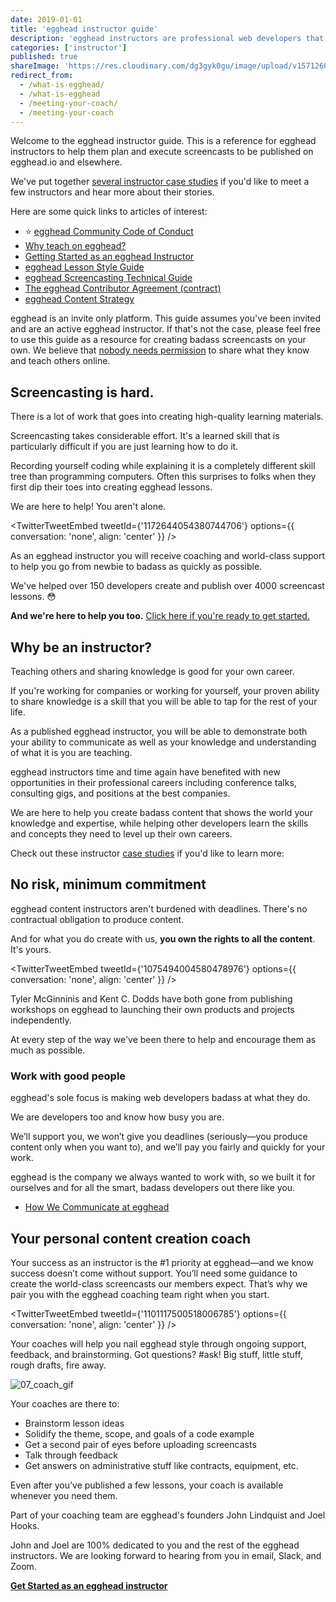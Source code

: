 ```yaml
---
date: 2019-01-01
title: 'egghead instructor guide'
description: 'egghead instructors are professional web developers that share their knowledge and help active learners improve their skills as web developers.'
categories: ['instructor']
published: true
shareImage: 'https://res.cloudinary.com/dg3gyk0gu/image/upload/v1571260698/og-image-assets/share_image_screencasting.png'
redirect_from:
  - /what-is-egghead/
  - /what-is-egghead
  - /meeting-your-coach/
  - /meeting-your-coach
---
```


Welcome to the egghead instructor guide. This is a reference for egghead instructors to help them plan and execute screencasts to be published on egghead.io and elsewhere.

We've put together [several instructor case studies](/instructor/case-studies/) if you'd like to meet a few instructors and hear more about their stories.

Here are some quick links to articles of interest:

* ⭐️ [egghead Community Code of Conduct](/code-of-conduct/)
* [Why teach on egghead?](/instructor/why-teach-on-egghead)
* [Getting Started as an egghead Instructor](/instructor/getting-started)
* [egghead Lesson Style Guide](/instructor/style-guide)
* [egghead Screencasting Technical Guide](/instructor/screencasting)
* [The egghead Contributor Agreement (contract)](/instructor/legal)
* [egghead Content Strategy](/instructor/content-strategy)

egghead is an invite only platform. This guide assumes you've been invited and are an active egghead instructor. If that's not the case, please feel free to use this guide as a resource for creating badass screencasts on your own. We believe that [nobody needs permission](/instructor/getting-started/get-invited) to share what they know and teach others online.

## Screencasting is hard.

There is a lot of work that goes into creating high-quality learning materials.

Screencasting takes considerable effort. It's a learned skill that is particularly difficult if you are just learning how to do it.

Recording yourself coding while explaining it is a completely different skill tree than programming computers. Often this surprises to folks when they first dip their toes into creating egghead lessons.

We are here to help! You aren't alone.

<TwitterTweetEmbed tweetId={'1172644054380744706'} options={{ conversation: 'none', align: 'center' }} />

As an egghead instructor you will receive coaching and world-class support to help you go from newbie to badass as quickly as possible.

We've helped over 150 developers create and publish over 4000 screencast lessons. 😳

**And we're here to help you too.** [Click here if you're ready to get started.](/instructor/getting-started)

## Why be an instructor?

Teaching others and sharing knowledge is good for your own career.

If you're working for companies or working for yourself, your proven ability to share knowledge is a skill that you will be able to tap for the rest of your life.

As a published egghead instructor, you will be able to demonstrate both your ability to communicate as well as your knowledge and understanding of what it is you are teaching.

egghead instructors time and time again have benefited with new opportunities in their professional careers including conference talks, consulting gigs, and positions at the best companies.

We are here to help you create badass content that shows the world your knowledge and expertise, while helping other developers learn the skills and concepts they need to level up their own careers.

Check out these instructor [case studies](/instructor/case-studies) if you'd like to learn more:

<CaseStudies columns={2} />

## No risk, minimum commitment

egghead content instructors aren't burdened with deadlines. There's no contractual obligation to produce content.

And for what you do create with us, **you own the rights to all the content**. It's yours.

<TwitterTweetEmbed tweetId={'1075494004580478976'} options={{ conversation: 'none', align: 'center' }} />

Tyler McGinninis and Kent C. Dodds have both gone from publishing workshops on egghead to launching their own products and projects independently.

At every step of the way we've been there to help and encourage them as much as possible.

### Work with good people

egghead's sole focus is making web developers badass at what they do.

We are developers too and know how busy you are.

We’ll support you, we won’t give you deadlines (seriously—you produce content only when you want to), and we’ll pay you fairly and quickly for your work.

egghead is the company we always wanted to work with, so we built it for ourselves and for all the smart, badass developers out there like you.

- [How We Communicate at egghead](/instructor/getting-started/communication)

## Your personal content creation coach

Your success as an instructor is the #1 priority at egghead—and we know success doesn’t come without support. You’ll need some guidance to create the world-class screencasts our members expect. That’s why we pair you with the egghead coaching team right when you start.

<TwitterTweetEmbed tweetId={'1101117500518006785'} options={{ conversation: 'none', align: 'center' }} />

Your coaches will help you nail egghead style through ongoing support, feedback, and brainstorming. Got questions? #ask! Big stuff, little stuff, rough drafts, fire away.

![07_coach_gif](https://media.giphy.com/media/PAYR5Ar3XpJJu/giphy.gif)

Your coaches are there to:

- Brainstorm lesson ideas
- Solidify the theme, scope, and goals of a code example
- Get a second pair of eyes before uploading screencasts
- Talk through feedback
- Get answers on administrative stuff like contracts, equipment, etc.

Even after you’ve published a few lessons, your coach is available whenever you need them.

Part of your coaching team are egghead's founders John Lindquist and Joel Hooks.

John and Joel are 100% dedicated to you and the rest of the egghead instructors. We are looking forward to hearing from you in email, Slack, and Zoom.

**[Get Started as an egghead instructor](/instructor/getting-started)**
